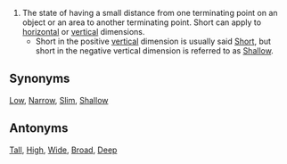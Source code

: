 #The state of having a small distance from one terminating point on an object or an area to another terminating point.  Short can apply to [[horizontal]] or [[vertical]] dimensions.
#*Short in the positive [[vertical]] dimension is usually said [[Short]], but short in the negative vertical dimension is referred to as [[Shallow]].

==Synonyms==
[[Low]], [[Narrow]], [[Slim]], [[Shallow]]

==Antonyms==
[[Tall]], [[High]], [[Wide]], [[Broad]], [[Deep]]
